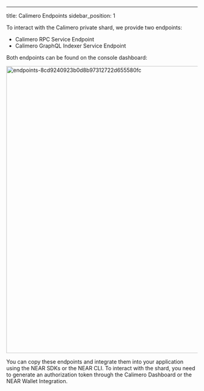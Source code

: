 ---
title: Calimero Endpoints
sidebar_position: 1

To interact with the Calimero private shard, we provide two endpoints:

- Calimero RPC Service Endpoint
- Calimero GraphQL Indexer Service Endpoint

Both endpoints can be found on the console dashboard:

<img width="754" alt="endpoints-8cd9240923b0d8b97312722d655580fc" src="https://github.com/calimero-is-near/docs/assets/39309699/42d758d9-089b-400f-9ba0-b85248118f4f">

You can copy these endpoints and integrate them into your application using the NEAR SDKs or the NEAR CLI. To interact with the shard, you need to generate an authorization token through the Calimero Dashboard or the NEAR Wallet Integration.







